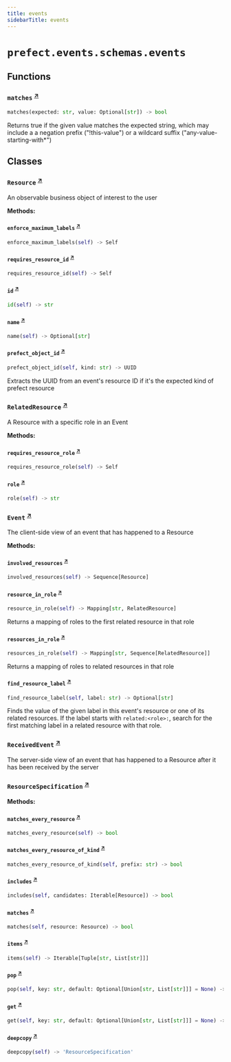 ```yaml
---
title: events
sidebarTitle: events
---
```


# `prefect.events.schemas.events`

## Functions

### `matches` <sup><a href="https://github.com/prefecthq/prefect/blob/main/src/prefect/events/schemas/events.py#L194" target="_blank">↗</a></sup>

```python
matches(expected: str, value: Optional[str]) -> bool
```


Returns true if the given value matches the expected string, which may
include a a negation prefix ("!this-value") or a wildcard suffix
("any-value-starting-with*")


## Classes

### `Resource` <sup><a href="https://github.com/prefecthq/prefect/blob/main/src/prefect/events/schemas/events.py#L43" target="_blank">↗</a></sup>


An observable business object of interest to the user


**Methods:**

#### `enforce_maximum_labels` <sup><a href="https://github.com/prefecthq/prefect/blob/main/src/prefect/events/schemas/events.py#L47" target="_blank">↗</a></sup>

```python
enforce_maximum_labels(self) -> Self
```

#### `requires_resource_id` <sup><a href="https://github.com/prefecthq/prefect/blob/main/src/prefect/events/schemas/events.py#L57" target="_blank">↗</a></sup>

```python
requires_resource_id(self) -> Self
```

#### `id` <sup><a href="https://github.com/prefecthq/prefect/blob/main/src/prefect/events/schemas/events.py#L66" target="_blank">↗</a></sup>

```python
id(self) -> str
```

#### `name` <sup><a href="https://github.com/prefecthq/prefect/blob/main/src/prefect/events/schemas/events.py#L70" target="_blank">↗</a></sup>

```python
name(self) -> Optional[str]
```

#### `prefect_object_id` <sup><a href="https://github.com/prefecthq/prefect/blob/main/src/prefect/events/schemas/events.py#L73" target="_blank">↗</a></sup>

```python
prefect_object_id(self, kind: str) -> UUID
```

Extracts the UUID from an event's resource ID if it's the expected kind
of prefect resource


### `RelatedResource` <sup><a href="https://github.com/prefecthq/prefect/blob/main/src/prefect/events/schemas/events.py#L84" target="_blank">↗</a></sup>


A Resource with a specific role in an Event


**Methods:**

#### `requires_resource_role` <sup><a href="https://github.com/prefecthq/prefect/blob/main/src/prefect/events/schemas/events.py#L88" target="_blank">↗</a></sup>

```python
requires_resource_role(self) -> Self
```

#### `role` <sup><a href="https://github.com/prefecthq/prefect/blob/main/src/prefect/events/schemas/events.py#L99" target="_blank">↗</a></sup>

```python
role(self) -> str
```

### `Event` <sup><a href="https://github.com/prefecthq/prefect/blob/main/src/prefect/events/schemas/events.py#L114" target="_blank">↗</a></sup>


The client-side view of an event that has happened to a Resource


**Methods:**

#### `involved_resources` <sup><a href="https://github.com/prefecthq/prefect/blob/main/src/prefect/events/schemas/events.py#L153" target="_blank">↗</a></sup>

```python
involved_resources(self) -> Sequence[Resource]
```

#### `resource_in_role` <sup><a href="https://github.com/prefecthq/prefect/blob/main/src/prefect/events/schemas/events.py#L157" target="_blank">↗</a></sup>

```python
resource_in_role(self) -> Mapping[str, RelatedResource]
```

Returns a mapping of roles to the first related resource in that role


#### `resources_in_role` <sup><a href="https://github.com/prefecthq/prefect/blob/main/src/prefect/events/schemas/events.py#L162" target="_blank">↗</a></sup>

```python
resources_in_role(self) -> Mapping[str, Sequence[RelatedResource]]
```

Returns a mapping of roles to related resources in that role


#### `find_resource_label` <sup><a href="https://github.com/prefecthq/prefect/blob/main/src/prefect/events/schemas/events.py#L169" target="_blank">↗</a></sup>

```python
find_resource_label(self, label: str) -> Optional[str]
```

Finds the value of the given label in this event's resource or one of its
related resources.  If the label starts with `related:<role>:`, search for the
first matching label in a related resource with that role.


### `ReceivedEvent` <sup><a href="https://github.com/prefecthq/prefect/blob/main/src/prefect/events/schemas/events.py#L182" target="_blank">↗</a></sup>


The server-side view of an event that has happened to a Resource after it has
been received by the server


### `ResourceSpecification` <sup><a href="https://github.com/prefecthq/prefect/blob/main/src/prefect/events/schemas/events.py#L214" target="_blank">↗</a></sup>

**Methods:**

#### `matches_every_resource` <sup><a href="https://github.com/prefecthq/prefect/blob/main/src/prefect/events/schemas/events.py#L215" target="_blank">↗</a></sup>

```python
matches_every_resource(self) -> bool
```

#### `matches_every_resource_of_kind` <sup><a href="https://github.com/prefecthq/prefect/blob/main/src/prefect/events/schemas/events.py#L218" target="_blank">↗</a></sup>

```python
matches_every_resource_of_kind(self, prefix: str) -> bool
```

#### `includes` <sup><a href="https://github.com/prefecthq/prefect/blob/main/src/prefect/events/schemas/events.py#L228" target="_blank">↗</a></sup>

```python
includes(self, candidates: Iterable[Resource]) -> bool
```

#### `matches` <sup><a href="https://github.com/prefecthq/prefect/blob/main/src/prefect/events/schemas/events.py#L236" target="_blank">↗</a></sup>

```python
matches(self, resource: Resource) -> bool
```

#### `items` <sup><a href="https://github.com/prefecthq/prefect/blob/main/src/prefect/events/schemas/events.py#L243" target="_blank">↗</a></sup>

```python
items(self) -> Iterable[Tuple[str, List[str]]]
```

#### `pop` <sup><a href="https://github.com/prefecthq/prefect/blob/main/src/prefect/events/schemas/events.py#L260" target="_blank">↗</a></sup>

```python
pop(self, key: str, default: Optional[Union[str, List[str]]] = None) -> Optional[List[str]]
```

#### `get` <sup><a href="https://github.com/prefecthq/prefect/blob/main/src/prefect/events/schemas/events.py#L270" target="_blank">↗</a></sup>

```python
get(self, key: str, default: Optional[Union[str, List[str]]] = None) -> Optional[List[str]]
```

#### `deepcopy` <sup><a href="https://github.com/prefecthq/prefect/blob/main/src/prefect/events/schemas/events.py#L283" target="_blank">↗</a></sup>

```python
deepcopy(self) -> 'ResourceSpecification'
```
